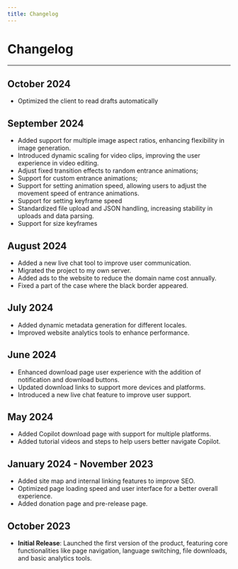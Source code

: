 ```yaml
---
title: Changelog
---
```


# Changelog

----

## October 2024
- Optimized the client to read drafts automatically

## September 2024
- Added support for multiple image aspect ratios, enhancing flexibility in image generation.
- Introduced dynamic scaling for video clips, improving the user experience in video editing.
- Adjust fixed transition effects to random entrance animations;
- Support for custom entrance animations;
- Support for setting animation speed, allowing users to adjust the movement speed of entrance animations.
- Support for setting keyframe speed
- Standardized file upload and JSON handling, increasing stability in uploads and data parsing.
- Support for size keyframes

## August 2024
- Added a new live chat tool to improve user communication.
- Migrated the project to my own server.
- Added ads to the website to reduce the domain name cost annually.
- Fixed a part of the case where the black border appeared.

## July 2024
- Added dynamic metadata generation for different locales.
- Improved website analytics tools to enhance performance.

## June 2024
- Enhanced download page user experience with the addition of notification and download buttons.
- Updated download links to support more devices and platforms.
- Introduced a new live chat feature to improve user support.

## May 2024
- Added Copilot download page with support for multiple platforms.
- Added tutorial videos and steps to help users better navigate Copilot.

## January 2024 - November 2023
- Added site map and internal linking features to improve SEO.
- Optimized page loading speed and user interface for a better overall experience.
- Added donation page and pre-release page.

## October 2023
- **Initial Release**: Launched the first version of the product, featuring core functionalities like page navigation, language switching, file downloads, and basic analytics tools.
